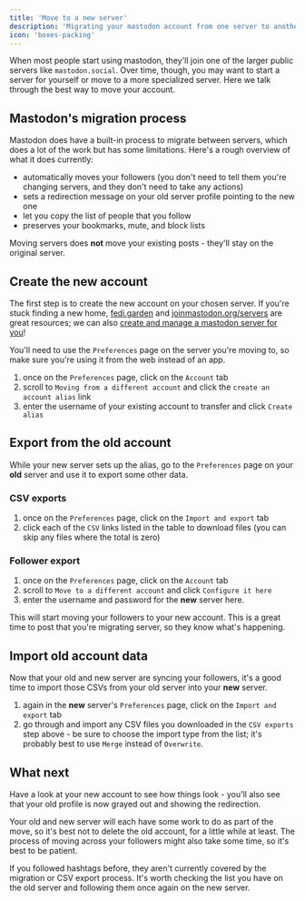 ```yaml
---
title: 'Move to a new server'
description: 'Migrating your mastodon account from one server to another'
icon: 'boxes-packing'
---
```


When most people start using mastodon, they'll join one of the larger public servers like `mastodon.social`. Over time, though, you may want to start a server for yourself or move to a more specialized server. Here we talk through the best way to move your account.

## Mastodon's migration process

Mastodon does have a built-in process to migrate between servers, which does a lot of the work but has some limitations. Here's a rough overview of what it does currently:

* automatically moves your followers (you don't need to tell them you're changing servers, and they don't need to take any actions)
* sets a redirection message on your old server profile pointing to the new one
* let you copy the list of people that you follow
* preserves your bookmarks, mute, and block lists

<Info>Moving servers does **not** move your existing posts - they'll stay on the original server.</Info>

## Create the new account

The first step is to create the new account on your chosen server. If you're stuck finding a new home, [fedi.garden](https://fedi.garden) and [joinmastodon.org/servers](https://joinmastodon.org/servers) are great resources; we can also [create and manage a mastodon server for you](https://mastodon.site/mastodon-servers)!

You'll need to use the `Preferences` page on the server you're moving to, so make sure you're using it from the web instead of an app.

1. once on the `Preferences` page, click on the `Account` tab
2. scroll to `Moving from a different account` and click the `create an account alias` link
3. enter the username of your existing account to transfer and click `Create alias`

## Export from the old account

While your new server sets up the alias, go to the `Preferences` page on your **old** server and use it to export some other data.

### CSV exports

1. once on the `Preferences` page, click on the `Import and export` tab
2. click each of the `CSV` links listed in the table to download files (you can skip any files where the total is zero)

### Follower export

1. once on the `Preferences` page, click on the `Account` tab
2. scroll to `Move to a different account` and click `Configure it here`
3. enter the username and password for the **new** server here.

<Tip>This will start moving your followers to your new account. This is a great time to post that you're migrating server, so they know what's happening.</Tip>

## Import old account data

Now that your old and new server are syncing your followers, it's a good time to import those CSVs from your old server into your **new** server.

1. again in the **new** server's `Preferences` page, click on the `Import and export` tab
2. go through and import any CSV files you downloaded in the `CSV exports` step above - be sure to choose the import type from the list; it's probably best to use `Merge` instead of `Overwrite`.

## What next

Have a look at your new account to see how things look - you'll also see that your old profile is now grayed out and showing the redirection.

Your old and new server will each have some work to do as part of the move, so it's best not to delete the old account, for a little while at least. The process of moving across your followers might also take some time, so it's best to be patient.

<Info>If you followed hashtags before, they aren't currently covered by the migration or CSV export process. It's worth checking the list you have on the old server and following them once again on the new server.</Info>

